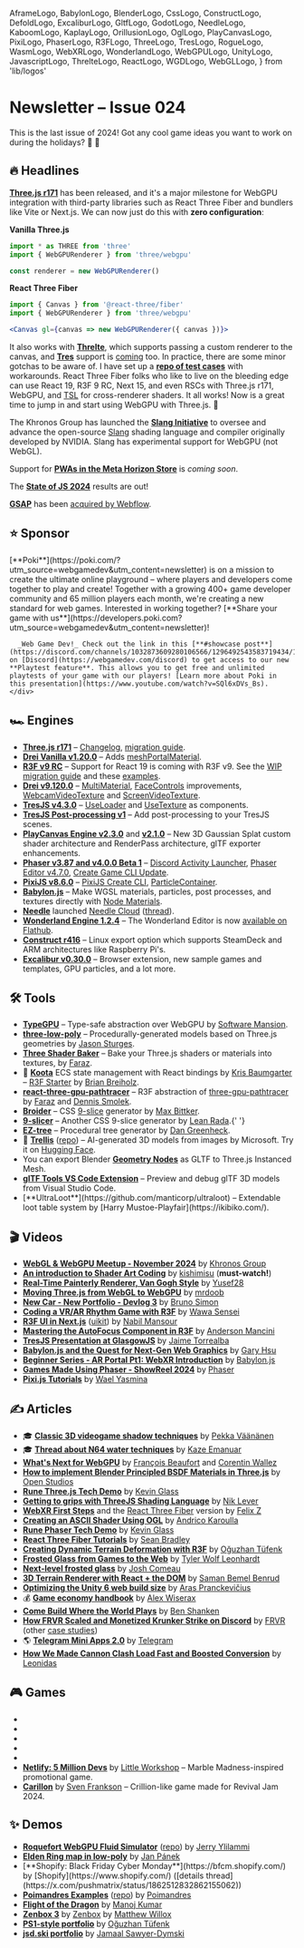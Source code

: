   AframeLogo,
  BabylonLogo,
  BlenderLogo,
  CssLogo,
  ConstructLogo,
  DefoldLogo,
  ExcaliburLogo,
  GltfLogo,
  GodotLogo,
  NeedleLogo,
  KaboomLogo,
  KaplayLogo,
  OrillusionLogo,
  OglLogo,
  PlayCanvasLogo,
  PixiLogo,
  PhaserLogo,
  R3FLogo,
  ThreeLogo,
  TresLogo,
  RogueLogo,
  WasmLogo,
  WebXRLogo,
  WonderlandLogo,
  WebGPULogo,
  UnityLogo,
  JavascriptLogo,
  ThrelteLogo,
  ReactLogo,
  WGDLogo,
  WebGLLogo,
} from 'lib/logos'

# Newsletter – Issue 024

<SubTitleDate value="2024-12-19" />

<NoBulletListStyles />
<NewsletterStyles />

This is the last issue of 2024! Got any cool game ideas you want to work on during the holidays? 👀 🎄

## 🔥 Headlines

<WebGPULogo /> <ThreeLogo /> [**Three.js
r171**](https://github.com/mrdoob/three.js/releases/tag/r171) has been released, and it's a major
milestone for WebGPU integration with third-party libraries such as React Three Fiber and bundlers
like Vite or Next.js. We can now just do this with **zero configuration**:

<ThreeLogo /> **Vanilla Three.js**

```jsx
import * as THREE from 'three'
import { WebGPURenderer } from 'three/webgpu'

const renderer = new WebGPURenderer()
```

<R3FLogo /> **React Three Fiber**

```jsx
import { Canvas } from '@react-three/fiber'
import { WebGPURenderer } from 'three/webgpu'

<Canvas gl={canvas => new WebGPURenderer({ canvas })}>
```

It also works with <ThrelteLogo /> [**Threlte**](https://next.threlte.xyz/docs/learn/advanced/webgpu), which supports passing a custom renderer to the canvas, and <TresLogo /> [**Tres**](https://tresjs.org/) support is [coming](https://github.com/Tresjs/tres/issues/883) too. In practice, there are some minor gotchas to be aware of. I have set up a [**repo of test cases**](https://github.com/verekia/three-gpu-ecosystem-tests) with workarounds. React Three Fiber folks who like to live on the bleeding edge can use React 19, R3F 9 RC, Next 15, and even RSCs with Three.js r171, WebGPU, and [TSL](https://github.com/mrdoob/three.js/wiki/Three.js-Shading-Language) for cross-renderer shaders. It all works! Now is a great time to jump in and start using WebGPU with Three.js. 🚀

<WebGPULogo /> The Khronos Group has launched the [**Slang
Initiative**](https://www.khronos.org/news/press/khronos-group-launches-slang-initiative-hosting-open-source-compiler-contributed-by-nvidia)
to oversee and advance the open-source [Slang](https://shader-slang.com/) shading language and
compiler originally developed by NVIDIA. Slang has experimental support for WebGPU (not WebGL).

<WebXRLogo /> Support for [**PWAs in the Meta Horizon
Store**](https://developers.meta.com/horizon/documentation/web/pwa-overview) is _coming soon_.

<JavascriptLogo /> The [**State of JS 2024**](https://2024.stateofjs.com/) results are out!

<JavascriptLogo /> [**GSAP**](https://gsap.com/) has been [acquired by
Webflow](https://gsap.com/blog/webflow-GSAP/).

## ⭐️ Sponsor

<div className="flex flex-col gap-5 mt-5">
  <div className="flex flex-col gap-5 lg:flex-row items-center">
    <div className="mx-auto w-full max-w-[140px] h-full max-h-[140px] flex items-center justify-center">
      <a
        href="https://poki.com/?utm_source=webgamedev&utm_content=newsletter"
        target="_blank"
        rel="noopener"
      >
        <PokiLogo className="w-full max-w-130" />
      </a>
    </div>
    <div>
      [**Poki**](https://poki.com/?utm_source=webgamedev&utm_content=newsletter) is on a mission to
      create the ultimate online playground – where players and developers come together to play and
      create! Together with a growing 400+ game developer community and 65 million players each
      month, we're creating a new standard for web games. Interested in working together? [**Share
      your game with
      us**](https://developers.poki.com?utm_source=webgamedev&utm_content=newsletter)!

      _Web Game Dev!_ Check out the link in this [**#showcase post**](https://discord.com/channels/1032873609280106566/1296492543583719434/1296492543583719434) on [Discord](https://webgamedev.com/discord) to get access to our new **Playtest feature**. This allows you to get free and unlimited playtests of your game with our players! [Learn more about Poki in this presentation](https://www.youtube.com/watch?v=SQl6xDVs_Bs).
    </div>

  </div>
</div>

## 🏎 Engines

- <ThreeLogo /> [**Three.js r171**](https://bsky.app/profile/threejs.org/post/3lc3k72uss22y) –
  [Changelog](https://github.com/mrdoob/three.js/releases/tag/r171), [migration
  guide](https://github.com/mrdoob/three.js/wiki/Migration-Guide).
- <ThreeLogo /> [**Drei Vanilla v1.20.0**](https://github.com/pmndrs/drei-vanilla/releases) – Adds
  [meshPortalMaterial](https://github.com/pmndrs/drei-vanilla#meshportalmaterial).
- <R3FLogo /> [**R3F v9 RC**](https://github.com/pmndrs/react-three-fiber/tree/v9) – Support for
  React 19 is coming with R3F v9. See the [WIP migration
  guide](https://github.com/pmndrs/react-three-fiber/blob/v9/docs/tutorials/v9-migration-guide.mdx)
  and these [examples](https://github.com/verekia/three-gpu-ecosystem-tests).
- <R3FLogo /> [**Drei v9.120.0**](https://github.com/pmndrs/drei/releases) –
  [MultiMaterial](https://x.com/0xca0a/status/1849492355386310863),
  [FaceControls](https://drei.docs.pmnd.rs/controls/face-controls) improvements,
  [WebcamVideoTexture](https://drei.docs.pmnd.rs/loaders/webcam-video-texture) and
  [ScreenVideoTexture](https://drei.docs.pmnd.rs/loaders/screen-video-texture).
- <TresLogo /> [**TresJS v4.3.0**](https://github.com/Tresjs/tres/releases) –
  [UseLoader](https://docs.tresjs.org/api/composables.html#useloader-as-component) and
  [UseTexture](https://docs.tresjs.org/api/composables.html#usetexture-as-component) as components.
- <TresLogo /> [**TresJS Post-processing v1**](https://tresjs.org/blog/tresjs-post-processing-v1/) –
  Add post-processing to your TresJS scenes.
- <PlayCanvasLogo /> [**PlayCanvas Engine
  v2.3.0**](https://x.com/playcanvas/status/1863977433709379649) and
  [**v2.1.0**](https://x.com/playcanvas/status/1846581898669183386) – New 3D Gaussian Splat custom
  shader architecture and RenderPass architecture, glTF exporter enhancements.
- <PhaserLogo /> [**Phaser v3.87 and v4.0.0 Beta
  1**](https://phaser.io/news/2024/11/phaser-v387-and-v400-released) – [Discord Activity
  Launcher](https://phaser.io/news/2024/12/discord-activity-launcher-released), [Phaser Editor
  v4.7.0](https://phaser.io/news/2024/11/phaser-editor-v470-released), [Create Game CLI
  Update](https://phaser.io/news/2024/11/create-game-cli-update).
- <PixiLogo /> [**PixiJS v8.6.0**](https://pixijs.com/blog/better-docs-v8) – [PixiJS Create
  CLI](https://pixijs.com/blog/create-cli),
  [ParticleContainer](https://pixijs.com/blog/particlecontainer-v8).
- <BabylonLogo /> [**Babylon.js**](https://github.com/BabylonJS/Babylon.js/releases) – Make WGSL
  materials, particles, post processes, and textures directly with [Node
  Materials](https://x.com/babylonjs/status/1866181022649635126).
- <NeedleLogo /> [**Needle**](https://needle.tools/) launched [Needle
  Cloud](https://cloud.needle.tools/)
  ([thread](https://x.com/NeedleTools/status/1867569508426104912)).
- <WonderlandLogo /> [**Wonderland Engine 1.2.4**](https://wonderlandengine.com/news/release-1.2.4/)
  – The Wonderland Editor is now [available on
  Flathub](https://wonderlandengine.com/news/wonderland-editor-on-flathub/).
- <ConstructLogo /> [**Construct
  r416**](https://www.construct.net/en/make-games/releases/stable/r416) – Linux export option which
  supports SteamDeck and ARM architectures like Raspberry Pi's.
- <ExcaliburLogo /> [**Excalibur
  v0.30.0**](https://dev.to/excaliburjs/excalibur-v0300-released-3n7m) – Browser extension, new
  sample games and templates, GPU particles, and a lot more.

## 🛠 Tools

- <WebGPULogo /> [**TypeGPU**](https://docs.swmansion.com/TypeGPU/) – Type-safe abstraction over
  WebGPU by [Software Mansion](https://bsky.app/profile/swmansion.com).
- <ThreeLogo /> [**three-low-poly**](https://github.com/jasonsturges/three-low-poly) –
  Procedurally-generated models based on Three.js geometries by [Jason
  Sturges](https://x.com/jasonsturges).
- <ThreeLogo /> [**Three Shader Baker**](https://github.com/FarazzShaikh/three-shader-baker) – Bake
  your Three.js shaders or materials into textures, by [Faraz](https://x.com/CantBeFaraz).
- 👾 [**Koota**](https://github.com/pmndrs/koota) ECS state management with React bindings by [Kris Baumgarter](https://github.com/krispya) – <R3FLogo /> [R3F Starter](https://github.com/Ctrlmonster/r3f-koota-starter) by [Brian Breiholz](https://bsky.app/profile/brianbreiholz.bsky.social).
- <R3FLogo /> [**react-three-gpu-pathtracer**](https://github.com/pmndrs/react-three-gpu-pathtracer)
  – R3F abstraction of [three-gpu-pathtracer](https://github.com/gkjohnson/three-gpu-pathtracer) by
  [Faraz](https://x.com/CantBeFaraz) and [Dennis Smolek](https://x.com/DennisSmolek).
- <CssLogo /> [**Broider**](https://maxbittker.github.io/broider/) – CSS
  [9-slice](https://en.wikipedia.org/wiki/9-slice_scaling) generator by [Max
  Bittker](https://x.com/MaxBittker).
- <CssLogo /> [**9-slicer**](https://leanrada.com/9-slicer/) – Another CSS 9-slice generator by
  [Lean Rada](https://leanrada.com/).{' '}
- <ThreeLogo /> [**EZ-tree**](https://github.com/dgreenheck/ez-tree) – Procedural tree generator by
  [Dan Greenheck](https://bsky.app/profile/dangreenheck.bsky.social).
- 🤖 [**Trellis**](https://trellis3d.github.io/) ([repo](https://github.com/Microsoft/TRELLIS)) – AI-generated 3D models from images by Microsoft. Try it on [Hugging Face](https://huggingface.co/spaces/JeffreyXiang/TRELLIS).
- <BlenderLogo /> You can export Blender [**Geometry
  Nodes**](https://x.com/onirenaud/status/1850778187539833202) as GLTF to Three.js Instanced Mesh.
- <GltfLogo /> [**glTF Tools VS Code
  Extension**](https://marketplace.visualstudio.com/items?itemName=cesium.gltf-vscode) – Preview and
  debug glTF 3D models from Visual Studio Code.
- <JavascriptLogo />
  [**UltraLoot**](https://github.com/manticorp/ultraloot) – Extendable loot table system by [Harry Mustoe-Playfair](https://ikibiko.com/).

## 🎬 Videos

- <WebGLLogo /> <WebGPULogo /> [**WebGL & WebGPU Meetup - November
  2024**](https://www.youtube.com/watch?v=koY-kDb50VI) by [Khronos
  Group](https://bsky.app/profile/thekhronosgroup.fosstodon.org.ap.brid.gy)
- <WebGLLogo /> [**An introduction to Shader Art
  Coding**](https://www.youtube.com/watch?v=f4s1h2YETNY) by [kishimisu](https://x.com/kishimisu)
  (**must-watch!**)
- <WebGLLogo /> [**Real-Time Painterly Renderer, Van Gogh
  Style**](https://www.youtube.com/watch?v=e06OM1XonA8) by
  [Yusef28](https://www.youtube.com/channel/UCx3r0hvtjvbTNCCmZZia_0g)
- <ThreeLogo /> [**Moving Three.js from WebGL to
  WebGPU**](https://www.youtube.com/watch?v=6k5ZK3SV3ko) by [mrdoob](https://x.com/mrdoob)
- <ThreeLogo /> [**New Car - New Portfolio - Devlog
  3**](https://www.youtube.com/watch?v=5i_-p4ET2JE) by [Bruno
  Simon](https://bsky.app/profile/bruno-simon.bsky.social)
- <R3FLogo /> [**Coding a VR/AR Rhythm Game with R3F**](https://www.youtube.com/watch?v=jBh4ftHqC5U)
  by [Wawa Sensei](https://x.com/wawasensei)
- <R3FLogo /> [**R3F UI in Next.js**](https://www.youtube.com/watch?v=3nsvwb0XNUk)
  ([uikit](https://pmndrs.github.io/uikit/docs/getting-started/introduction)) by [Nabil
  Mansour](https://x.com/nabilnymansour)
- <R3FLogo /> [**Mastering the AutoFocus Component in
  R3F**](https://www.youtube.com/watch?v=gWncqPWCN8E) by [Anderson
  Mancini](https://bsky.app/profile/andersonmancini.bsky.social)
- <TresLogo /> [**TresJS Presentation at
  GlasgowJS**](https://www.youtube.com/live/jA9SOk0ovRk?feature=shared&t=298) by [Jaime
  Torrealba](https://bsky.app/profile/jaimebboyjt.bsky.social)
- <BabylonLogo /> [**Babylon.js and the Quest for Next-Gen Web
  Graphics**](https://www.youtube.com/watch?v=Lxtrs10lwWc) by [Gary Hsu](https://x.com/bghgary)
- <BabylonLogo /> [**Beginner Series - AR Portal Pt1: WebXR
  Introduction**](https://www.youtube.com/watch?v=wmZxBMHWQAs) by
  [Babylon.js](https://x.com/babylonjs)
- <PhaserLogo /> [**Games Made Using Phaser - ShowReel
  2024**](https://www.youtube.com/watch?v=9QtVOPuU5kw) by
  [Phaser](https://bsky.app/profile/phaser.io)
- <PixiLogo /> [**Pixi.js
  Tutorials**](https://www.youtube.com/playlist?list=PLjcjAqAnHd1ELH6j5RZaT2Ilvwj1sMCi6) by [Wael
  Yasmina](https://www.youtube.com/@WaelYasmina)

## ✍️ Articles

- 🎓 [**Classic 3D videogame shadow techniques**](https://30fps.net/pages/videogame-shadows/) by [Pekka Väänänen](https://bsky.app/profile/pekkavaa.bsky.social)
- 🎓 [**Thread about N64 water techniques**](https://x.com/KazeEmanuar/status/1854186858202206658) by [Kaze Emanuar](https://x.com/KazeEmanuar)
- <WebGPULogo /> [**What's Next for WebGPU**](https://developer.chrome.com/blog/next-for-webgpu) by
  [François Beaufort](https://x.com/quicksave2k) and [Corentin Wallez](https://x.com/DaKangz)
- <ThreeLogo /> [**How to implement Blender Principled BSDF Materials in
  Three.js**](https://openstudios.xyz/blog/2024/09/how-to-implement-blender-principled-bsdf-materials-in-three-js-webgl.html)
  by [Open Studios](https://openstudios.xyz/)
- <ThreeLogo /> [**Rune Three.js Tech Demo**](https://developers.rune.ai/blog/Three.js) by [Kevin
  Glass](https://x.com/cokeandcode)
- <ThreeLogo /> [**Getting to grips with ThreeJS Shading
  Language**](https://niklever.com/getting-to-grips-with-threejs-shading-language-tsl/) by [Nik
  Lever](https://bsky.app/profile/niklever.bsky.social)
- <ThreeLogo /> <WebXRLogo /> [**WebXR First
  Steps**](https://github.com/meta-quest/webxr-first-steps) and the <R3FLogo />
  [React Three Fiber](https://github.com/meta-quest/webxr-first-steps-react) version by [Felix Z](https://x.com/felix_trz)
- <OglLogo /> [**Creating an ASCII Shader Using
  OGL**](https://tympanus.net/codrops/2024/11/13/creating-an-ascii-shader-using-ogl/) by [Andrico
  Karoulla](https://bsky.app/profile/andrico.bsky.social)
- <PhaserLogo /> [**Rune Phaser Tech Demo**](https://developers.rune.ai/blog/phaser) by [Kevin
  Glass](https://x.com/cokeandcode)
- <R3FLogo /> [**React Three Fiber Tutorials**](https://sbcode.net/react-three-fiber/) by [Sean
  Bradley](https://sbcode.net/)
- <R3FLogo /> [**Creating Dynamic Terrain Deformation with
  R3F**](https://tympanus.net/codrops/2024/11/27/creating-dynamic-terrain-deformation-with-react-three-fiber/)
  by [Oğuzhan Tüfenk](https://x.com/otfnk)
- <CssLogo /> [**Frosted Glass from Games to the Web**](https://www.tyleo.com/html-glass.html) by
  [Tyler Wolf Leonhardt](https://www.tyleo.com)
- <CssLogo /> [**Next-level frosted glass**](https://www.joshwcomeau.com/css/backdrop-filter/) by
  [Josh Comeau](https://www.joshwcomeau.com/)
- <CssLogo /> [**3D Terrain Renderer with React + the
  DOM**](https://trashmoon.com/blog/2024/terrain-renderer-with-react-and-dom/) by [Saman Bemel
  Benrud](https://bsky.app/profile/samanbb.bsky.social)
- <UnityLogo /> [**Optimizing the Unity 6 web build
  size**](https://gist.github.com/aras-p/740c2d4f9977ce92b7de72b1394dd365) by [Aras
  Pranckevičius](https://mastodon.gamedev.place/@aras)
- 💰 [**Game economy handbook**](https://medium.com/@wiserax2037/i-designed-economies-for-150m-games-heres-my-ultimate-handbook-de6212e95759) by [Alex Wiserax](https://www.linkedin.com/in/wiserax/)
- <DiscordIcon className="size-5 inline-flex align-middle relative -top-[2px]" /> [**Come Build Where
  the World Plays**](https://discord.com/blog/build-where-the-world-plays) by [Ben Shanken](https://www.linkedin.com/in/bshanken/)
- <DiscordIcon className="size-5 inline-flex align-middle relative -top-[2px]" /> [**How FRVR Scaled
  and Monetized Krunker Strike on Discord**](https://discord.com/build-case-studies/frvr) by [FRVR](https://frvr.com/)
  (other [case studies](https://discord.com/build-case-studies/))
- 🌎 [**Telegram Mini Apps 2.0**](https://telegram.org/blog/fullscreen-miniapps-and-more/) by [Telegram](https://telegram.org/)
- <PlayCanvasLogo /> <PokiIcon className="size-5 inline-block" /> [**How We Made Cannon Clash Load
  Fast and Boosted
  Conversion**](https://medium.com/poki/how-we-made-cannon-clash-load-fast-and-boosted-conversion-71a96bbbfa0d)
  by [Leonidas](https://x.com/PlayingInCanvas)

## 🎮 Games

- <GameRelease
    title="Under the Red Sky"
    url="https://poki.com/en/g/under-the-red-sky"
    developer="Dedra Games"
    developerUrl="https://dedragames.com/"
    description="3D parkour game with challenges to complete."
    EngineIcon={ConstructLogo}
  />
- <GameRelease
    title="CombiMon"
    url="https://poki.com/en/g/combimon"
    developer="ARF Games"
    developerUrl="https://x.com/arfgames"
    description="Game in which you farm and evolve monsters."
    EngineIcon={ConstructLogo}
  />
- <GameRelease
    title="Jump Only"
    url="https://poki.com/en/g/jump-only"
    developer="Kimo"
    developerUrl="https://bsky.app/profile/kimogames.bsky.social"
    description="Satisfying puzzle game where you only jump left or right."
    EngineIcon={ConstructLogo}
  />
- <GameRelease
    title="Path to Glory"
    url="https://poki.com/en/g/path-to-glory"
    developer="Rémi Vansteelandt"
    developerUrl="https://www.remvst.com/"
    description="Beat 'em up that won JS13K 2023, originally 13KB."
    EngineIcon={JavascriptLogo}
  />
- <GameRelease
    title="Johnny Trigger"
    url="https://poki.com/en/g/johnny-trigger-action-shooter"
    developer="SayGames"
    developerUrl="https://say.games/en"
    description="Time your shots perfectly to complete levels."
    EngineIcon={UnityLogo}
  />
- <ThreeLogo /> [**Netlify: 5 Million Devs**](https://5-million-devs.netlify.com/) by [Little
  Workshop](https://x.com/glecollinet/) – Marble Madness-inspired promotional game.
- <BabylonLogo /> [**Carillon**](https://svenfrankson.itch.io/monkeymind) by [Sven
  Frankson](https://tiaratum.com/) – Crillion-like game made for Revival Jam 2024.

## ✨ Demos

- <WebGPULogo /> [**Roquefort WebGPU Fluid Simulator**](https://bercon.github.io/roquefort/)
  ([repo](https://github.com/Bercon/roquefort)) by [Jerry Ylilammi](https://x.com/jerryylilammi)
- <ThreeLogo /> [**Elden Ring map in low-poly**](https://honzaap.github.io/LandsBetween/) by [Jan
  Pánek](https://jan-panek.cz/)
- <R3FLogo />
  [**Shopify: Black Friday Cyber Monday**](https://bfcm.shopify.com/) by [Shopify](https://www.shopify.com/)
  ([details thread](https://x.com/pushmatrix/status/1862512832862155062))
- <R3FLogo /> [**Poimandres Examples**](https://pmndrs.github.io/examples/)
  ([repo](https://github.com/pmndrs/examples)) by [Poimandres](https://pmnd.rs/)
- <R3FLogo /> [**Flight of the Dragon**](https://flight-of-the-dragon.vercel.app/) by [Manoj
  Kumar](https://github.com/manoj-mak)
- <R3FLogo /> [**Zenbox 3**](https://www.zenbox3.art/) by [Zenbox](https://www.zenbox3.art/) by
  [Matthew Willox](https://matthewwillox.art/)
- <R3FLogo /> [**PS1-style portfolio**](https://otfnk.com/) by [Oğuzhan Tüfenk](https://x.com/otfnk)
- <PhaserLogo /> [**jsd.ski portfolio**](https://jsd.ski/) by [Jamaal
  Sawyer-Dymski](https://jsd.ski/)

<NewsletterFooter
  tweetId="1869788177025904888"
  blueskyUrl="https://bsky.app/profile/verekia.com/post/3ldodn7g5522j"
/>
